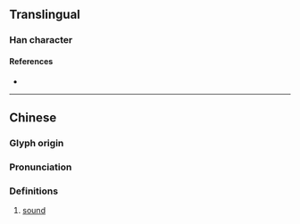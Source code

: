 {{character info}}
==Translingual==

===Han character===
{{Han char|rn=85|rad=水|as=17|sn=20|four=37113|canj=ENRI|ids=⿰氵毚}}

====References====
* {{Han ref|kx=0661.210|dkj=18714|dj=1071.040|hdz=31789.040|uh=703A|ud=28730|bh=F464|bd=62564}}

----

==Chinese==
{{zh-forms}}

===Glyph origin===
{{Han etym}}

===Pronunciation===
{{zh-pron
|m=chán
|c=caam4
|mc=y
|oc=y
|cat=n}}

===Definitions===
{{zh-hanzi}}

# [[sound]]